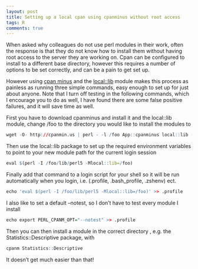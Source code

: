 ```yaml
---
layout: post
title: Setting up a local cpan using cpanminus without root access
tags: R
comments: true
---
```


When asked why colleagues do not use perl modules in their work, often the
response is that they do not know how to install them without having root
access to the server they are working on. Cpan can be configured to install to
a different base directory, however this requires a number of options to be set
correctly, and can be a pain to get set up.

However using [cpan minus](http://search.cpan.org/dist/App-cpanminus/lib/App/cpanminus.pm) and the [local::lib](http://search.cpan.org/dist/local-lib/lib/local/lib.pm) module makes this process as
painless as running three simple commands, easy enough to set up for just about
anyone.  Note that I turn off testing in the following commands, which
I encourage you to do as well, I have found there are some false positive
failures, and it will save time as well.

First you have to download cpanminus and install it and the local::lib module,
change /foo to the directory you would like to install the modules to

```r
wget -O- http://cpanmin.us | perl - -l /foo App::cpanminus local::lib --notest
```

Then use the local::lib package to set up the required environment variables to
point to your new module path for the current login session

```r
eval $(perl -I /foo/lib/perl5 -Mlocal::lib=/foo)
```

Finally add that command to a login script for your shell so it will be run
automatically when you login, i.e. (.profile, .bash_profile, .zshenv) ect.

```r
echo 'eval $(perl -I /foo/lib/perl5 -Mlocal::lib=/foo)' >> .profile
```

I also like to set a default --notest, so I don't have to test every module
I install

```r
echo export PERL_CPANM_OPT="--notest" >> .profile
```

Then you can then install a module in the correct directory , e.g. the Statistics::Descriptive package, with

```r
cpanm Statistics::Descriptive
```

It doesn't get much easier than that!

